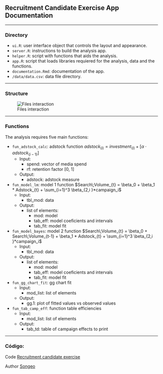 

## Recruitment Candidate Exercise App Documentation

----



### Directory

- `ui.R`: user interface object that controls the layout and appearance.
- `server.R`: instructions to build the analysis app. 
- `helper.R`: script with functions that aids the analysis.
- `app.R`: script that loads libraries requiered for the analysis, data and the functions.
- `documentation.Rmd`: documentation of the app.
- `/data/data.csv`: data file directory.

---

### Structure

![Files interaction](www/candidateexcercise_process.png)

---

### Functions

The analysis requires five main functions: 


- `fun_adstock_calc`: adstock function $adstock_{(i)} = investment_{(i)} + [ \alpha \cdot adstock_{(i-1)} ]$
  - Input: 
    - spend: vector of media spend
    - rf: retention factor [0, 1]
  - Output:
    - adstock: adstock measure
    
    
    
- `fun_model_lm`: model 1 function $Search\;Volume_{t} = \beta_0 + \beta_1 * Adstock_{t} + \sum_{i=1}^3 \beta_{2,i }*campaign_i$
  - Input: 
    - tbl_mod: data
  - Output:
    - list of elements: 
      - mod: model
      - tab_eff: model coeficients and intervals
      - tab_fit: model fit     

- `fun_model_bayes`: model 2 function $Search\;Volume_{t} = \beta_0 + Search\;Volume_{t-1} + \beta_1 * Adstock_{t} + \sum_{i=1}^3 \beta_{2,i }*campaign_i$
  - Input: 
    - tbl_mod: data
  - Output:
    - list of elements: 
      - mod: model
      - tab_eff: model coeficients and intervals
      - tab_fit: model fit     
    
- `fun_gg_chart_fit`: gg chart fit
  - Input: 
    - mod_list: list of elements
  - Output: 
    - gg.1: plot of fitted values vs observed values    
    
    
- `fun_tab_camp_eff`: function table efficiencies
  - Input: 
    - mod_list: list of elements
  - Output: 
    - tab_td: table of campaign effects to print    
      
---      
      
### Código:

Code [Recruitment candidate exercise](https://github.com/Songeo/recruitmentCandidateExercise)

Author [Songeo](https://github.com/Songeo)